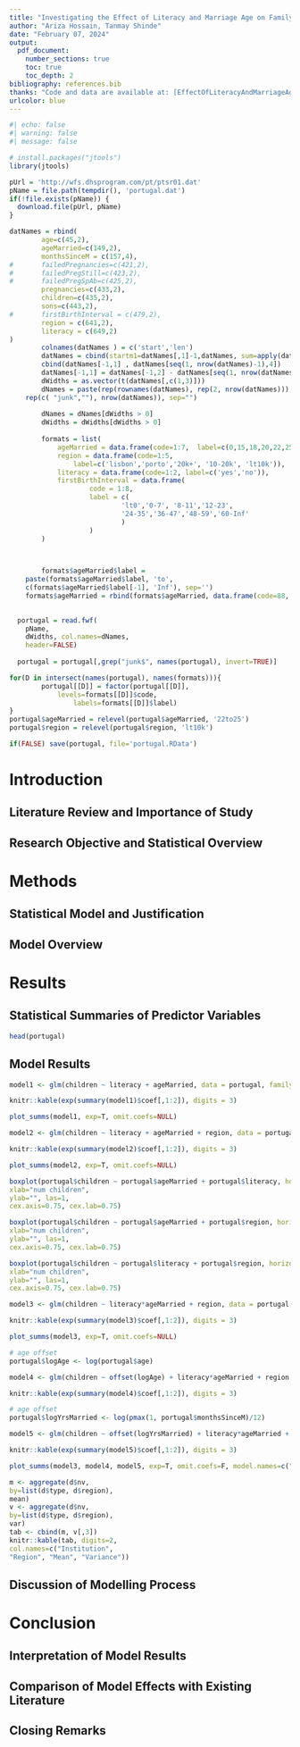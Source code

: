 ```yaml
---
title: "Investigating the Effect of Literacy and Marriage Age on Family Size"
author: "Ariza Hossain, Tanmay Shinde"
date: "February 07, 2024"
output: 
  pdf_document:
    number_sections: true
    toc: true
    toc_depth: 2
bibliography: references.bib
thanks: "Code and data are available at: [EffectOfLiteracyAndMarriageAgeOnFamilySize](https://github.com/Tanmay-Shinde/Impact-of-Literacy-and-MarriageAge-on-FamilySize)"
urlcolor: blue
---
```


```r
#| echo: false
#| warning: false
#| message: false

# install.packages("jtools")
library(jtools)
```

```r
pUrl = 'http://wfs.dhsprogram.com/pt/ptsr01.dat'
pName = file.path(tempdir(), 'portugal.dat')
if(!file.exists(pName)) {
  download.file(pUrl, pName)
}

datNames = rbind(
		age=c(45,2),
		ageMarried=c(149,2), 
		monthsSinceM = c(157,4),
#		failedPregnancies=c(421,2),
#		failedPregStill=c(423,2),
#		failedPregSpAb=c(425,2),
		pregnancies=c(433,2),
		children=c(435,2),
		sons=c(443,2),
#		firstBirthInterval = c(479,2),
		region = c(641,2),
		literacy = c(649,2)
)
		colnames(datNames ) = c('start','len')
		datNames = cbind(startm1=datNames[,1]-1,datNames, sum=apply(datNames, 1,sum))
		cbind(datNames[-1,1] , datNames[seq(1, nrow(datNames)-1),4])
		datNames[-1,1] = datNames[-1,2] - datNames[seq(1, nrow(datNames)-1),4]
		dWidths = as.vector(t(datNames[,c(1,3)]))
		dNames = paste(rep(rownames(datNames), rep(2, nrow(datNames))),
  	rep(c( "junk",""), nrow(datNames)), sep="") 
		
		dNames = dNames[dWidths > 0]
		dWidths = dWidths[dWidths > 0]
		
		formats = list(
			ageMarried = data.frame(code=1:7,  label=c(0,15,18,20,22,25,30)),
			region = data.frame(code=1:5, 
				label=c('lisbon','porto','20k+', '10-20k', 'lt10k')),
			literacy = data.frame(code=1:2, label=c('yes','no')),
			firstBirthInterval = data.frame(
					code = 1:8,
					label = c(
							'lt0','0-7', '8-11','12-23',
							'24-35','36-47','48-59','60-Inf'
							)
					)
		)

	

		formats$ageMarried$label = 
  	paste(formats$ageMarried$label, 'to',
  	c(formats$ageMarried$label[-1], 'Inf'), sep='')
  	formats$ageMarried = rbind(formats$ageMarried, data.frame(code=88, label='never'))

   
  portugal = read.fwf(
    pName,
    dWidths, col.names=dNames,
    header=FALSE)
  
  portugal = portugal[,grep("junk$", names(portugal), invert=TRUE)]

for(D in intersect(names(portugal), names(formats))){
  		portugal[[D]] = factor(portugal[[D]],
  			levels=formats[[D]]$code, 
				labels=formats[[D]]$label)
}
portugal$ageMarried = relevel(portugal$ageMarried, '22to25')
portugal$region = relevel(portugal$region, 'lt10k')

if(FALSE) save(portugal, file='portugal.RData')
```

# Introduction {#intro}

## Literature Review and Importance of Study

## Research Objective and Statistical Overview


# Methods {#methods}

## Statistical Model and Justification

## Model Overview


# Results

## Statistical Summaries of Predictor Variables

```r
head(portugal)
```


## Model Results

```r
model1 <- glm(children ~ literacy + ageMarried, data = portugal, family = poisson)

knitr::kable(exp(summary(model1)$coef[,1:2]), digits = 3)

plot_summs(model1, exp=T, omit.coefs=NULL)
```

```r
model2 <- glm(children ~ literacy + ageMarried + region, data = portugal, family = poisson)

knitr::kable(exp(summary(model2)$coef[,1:2]), digits = 3)

plot_summs(model2, exp=T, omit.coefs=NULL)
```



```r
boxplot(portugal$children ~ portugal$ageMarried + portugal$literacy, horizontal =T,
xlab="num children",
ylab="", las=1,
cex.axis=0.75, cex.lab=0.75)
```

```r
boxplot(portugal$children ~ portugal$ageMarried + portugal$region, horizontal =T,
xlab="num children",
ylab="", las=1,
cex.axis=0.75, cex.lab=0.75)
```

```r
boxplot(portugal$children ~ portugal$literacy + portugal$region, horizontal = T,
xlab="num children",
ylab="", las=1,
cex.axis=0.75, cex.lab=0.75)
```

```r
model3 <- glm(children ~ literacy*ageMarried + region, data = portugal, family = poisson)

knitr::kable(exp(summary(model3)$coef[,1:2]), digits = 3)

plot_summs(model3, exp=T, omit.coefs=NULL)
```

```r
# age offset
portugal$logAge <- log(portugal$age)

model4 <- glm(children ~ offset(logAge) + literacy*ageMarried + region, data = portugal, family = poisson)

knitr::kable(exp(summary(model4)$coef[,1:2]), digits = 3)

```

```r
# age offset
portugal$logYrsMarried <- log(pmax(1, portugal$monthsSinceM)/12)

model5 <- glm(children ~ offset(logYrsMarried) + literacy*ageMarried + region, data = portugal, family = poisson)

knitr::kable(exp(summary(model5)$coef[,1:2]), digits = 3)

```


```r
plot_summs(model3, model4, model5, exp=T, omit.coefs=F, model.names=c("w/out offset", "w/ age offset", "w/ yrs married offset"))
```

```r
m <- aggregate(d$nv,
by=list(d$type, d$region),
mean)
v <- aggregate(d$nv,
by=list(d$type, d$region),
var)
tab <- cbind(m, v[,3])
knitr::kable(tab, digits=2,
col.names=c("Institution",
"Region", "Mean", "Variance"))
```


## Discussion of Modelling Process


# Conclusion

## Interpretation of Model Results

## Comparison of Model Effects with Existing Literature

## Closing Remarks

